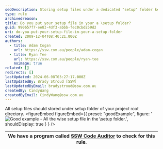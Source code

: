 ```yaml
---
seoDescription: Storing setup files under a dedicated "setup" folder keeps your project organized and easy to maintain.
type: rule
archivedreason:
title: Do you put your setup file in your a \setup folder?
guid: 990657f7-ee83-4df3-abbb-fec0cbd259d2
uri: do-you-put-your-setup-file-in-your-a-setup-folder
created: 2009-12-04T08:40:21.000Z
authors:
  - title: Adam Cogan
    url: https://ssw.com.au/people/adam-cogan
  - title: Ryan Tee
    url: https://ssw.com.au/people/ryan-tee
    noimage: true
related: []
redirects: []
lastUpdated: 2024-06-08T03:27:17.000Z
lastUpdatedBy: Brady Stroud [SSW]
lastUpdatedByEmail: bradystroud@ssw.com.au
createdBy: CindyWang
createdByEmail: CindyWang@ssw.com.au
---
```


All setup files should stored under setup folder of your project root directory.
<figureEmbed figureEmbed={{
  preset: "goodExample",
  figure: '![Good example - All the wise setup file in the \setup folder.](SetupFileGood.gif)',
  shouldDisplay: true
} } />


| We have a program called [SSW Code Auditor](http://www.ssw.com.au/ssw/CodeAuditor/Default.aspx) to check for this rule. |
| ----------------------------------------------------------------------------------------------------------------------- |
